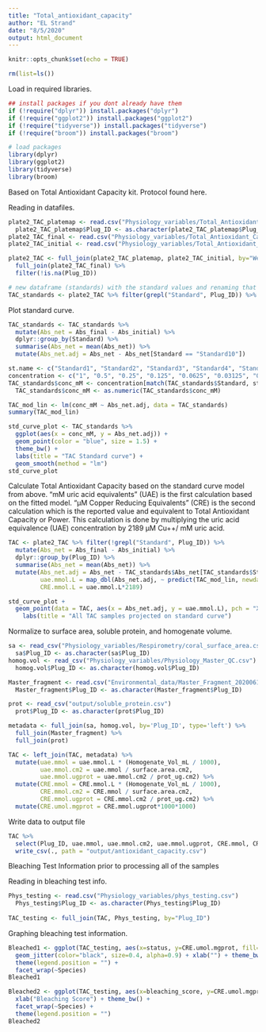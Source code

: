 ```yaml
---
title: "Total_antioxidant_capacity"
author: "EL Strand"
date: "8/5/2020"
output: html_document
---
```


```r
knitr::opts_chunk$set(echo = TRUE)
```

```r
rm(list=ls())
```

Load in required libraries. 
```r
## install packages if you dont already have them
if (!require("dplyr")) install.packages("dplyr")
if (!require("ggplot2")) install.packages("ggplot2")
if (!require("tidyverse")) install.packages("tidyverse")
if (!require("broom")) install.packages("broom")

# load packages
library(dplyr)
library(ggplot2)
library(tidyverse)
library(broom)
```

Based on Total Antioxidant Capacity kit. 
Protocol found here. 

Reading in datafiles. 
```r
plate2_TAC_platemap <- read.csv("Physiology_variables/Total_Antioxidant_Capacity/20200806_Plate2_TAC_platemap.csv") 
  plate2_TAC_platemap$Plug_ID <- as.character(plate2_TAC_platemap$Plug_ID)
plate2_TAC_final <- read.csv("Physiology_variables/Total_Antioxidant_Capacity/20200806_plate2_final.csv", header=T) %>% dplyr::rename(Abs_final = X490.490)
plate2_TAC_initial <- read.csv("Physiology_variables/Total_Antioxidant_Capacity/20200806_plate2_initial.csv", header=T) %>% dplyr::rename(Abs_initial = X490.490)

plate2_TAC <- full_join(plate2_TAC_platemap, plate2_TAC_initial, by="Well") %>%
  full_join(plate2_TAC_final) %>%
  filter(!is.na(Plug_ID))

# new dataframe (standards) with the standard values and renaming that column
TAC_standards <- plate2_TAC %>% filter(grepl("Standard", Plug_ID)) %>% dplyr::rename(Standard = Plug_ID)
```

Plot standard curve. 
```r
TAC_standards <- TAC_standards %>%
  mutate(Abs_net = Abs_final - Abs_initial) %>% 
  dplyr::group_by(Standard) %>%
  summarise(Abs_net = mean(Abs_net)) %>%
  mutate(Abs_net.adj = Abs_net - Abs_net[Standard == "Standard10"])

st.name <- c("Standard1", "Standard2", "Standard3", "Standard4", "Standard5", "Standard6", "Standard7", "Standard8", "Standard9", "Standard10")
concentration <- c("1", "0.5", "0.25", "0.125", "0.0625", "0.03125", "0.01560", "0.00780", "0.00390", "0")
TAC_standards$conc_mM <- concentration[match(TAC_standards$Standard, st.name)]
  TAC_standards$conc_mM <- as.numeric(TAC_standards$conc_mM)

TAC_mod_lin <- lm(conc_mM ~ Abs_net.adj, data = TAC_standards)
summary(TAC_mod_lin)

std_curve_plot <- TAC_standards %>%
  ggplot(aes(x = conc_mM, y = Abs_net.adj)) +
  geom_point(color = "blue", size = 1.5) + 
  theme_bw() + 
  labs(title = "TAC Standard curve") + 
  geom_smooth(method = "lm")
std_curve_plot
```

Calculate Total Antioxidant Capacity based on the standard curve model from above.
“mM uric acid equivalents” (UAE) is the first calculation based on the fitted model. 
“μM Copper Reducing Equivalents” (CRE) is the second calculation which is the reported value and equivalent to Total Antioxidant Capacity or Power. This calculation is done by multiplying the uric acid equivalence (UAE) concentration by 2189 μM Cu++/ mM uric acid.

```r
TAC <- plate2_TAC %>% filter(!grepl("Standard", Plug_ID)) %>%
  mutate(Abs_net = Abs_final - Abs_initial) %>%
  dplyr::group_by(Plug_ID) %>%
  summarise(Abs_net = mean(Abs_net)) %>%
  mutate(Abs_net.adj = Abs_net - TAC_standards$Abs_net[TAC_standards$Standard == "Standard10"],
         uae.mmol.L = map_dbl(Abs_net.adj, ~ predict(TAC_mod_lin, newdata = data.frame(Abs_net.adj = .))),
         CRE.mmol.L = uae.mmol.L*2189)

std_curve_plot +
  geom_point(data = TAC, aes(x = Abs_net.adj, y = uae.mmol.L), pch = "X", cex = 3, alpha = 0.3) +
    labs(title = "All TAC samples projected on standard curve")
```

Normalize to surface area, soluble protein, and homogenate volume. 
```r
sa <- read_csv("Physiology_variables/Respirometry/coral_surface_area.csv") %>% dplyr::rename(Plug_ID = Sample_ID) %>% select(Plug_ID, surface.area.cm2)
  sa$Plug_ID <- as.character(sa$Plug_ID)
homog.vol <- read_csv("Physiology_variables/Physiology_Master_QC.csv") %>% select(Plug_ID, Homogenate_Vol_mL)
  homog.vol$Plug_ID <- as.character(homog.vol$Plug_ID)

Master_fragment <- read.csv("Environmental_data/Master_Fragment_20200616_QC.csv", header=T, sep=",", na.string="NA") %>% select(Plug_ID, Species, Timepoint, Temperature, Treatment, CO2)
  Master_fragment$Plug_ID <- as.character(Master_fragment$Plug_ID)

prot <- read_csv("output/soluble_protein.csv") 
  prot$Plug_ID <- as.character(prot$Plug_ID)

metadata <- full_join(sa, homog.vol, by='Plug_ID', type='left') %>% 
  full_join(Master_fragment) %>%
  full_join(prot)

TAC <- left_join(TAC, metadata) %>%
  mutate(uae.mmol = uae.mmol.L * (Homogenate_Vol_mL / 1000),
         uae.mmol.cm2 = uae.mmol / surface.area.cm2,
         uae.mmol.ugprot = uae.mmol.cm2 / prot_ug.cm2) %>%
  mutate(CRE.mmol = CRE.mmol.L * (Homogenate_Vol_mL / 1000),
         CRE.mmol.cm2 = CRE.mmol / surface.area.cm2,
         CRE.mmol.ugprot = CRE.mmol.cm2 / prot_ug.cm2) %>%
  mutate(CRE.umol.mgprot = CRE.mmol.ugprot*1000*1000)
```

Write data to output file
```r
TAC %>%
  select(Plug_ID, uae.mmol, uae.mmol.cm2, uae.mmol.ugprot, CRE.mmol, CRE.mmol.cm2, CRE.mmol.ugprot, CRE.umol.mgprot) %>%
  write_csv(., path = "output/antioxidant_capacity.csv")
```

############# Bleaching Test Information prior to processing all of the samples ############# 

Reading in bleaching test info. 
```r
Phys_testing <- read.csv("Physiology_variables/phys_testing.csv")
  Phys_testing$Plug_ID <- as.character(Phys_testing$Plug_ID)
  
TAC_testing <- full_join(TAC, Phys_testing, by="Plug_ID")
```

Graphing bleaching test information.
```r
Bleached1 <- ggplot(TAC_testing, aes(x=status, y=CRE.umol.mgprot, fill=status)) + geom_boxplot(alpha=0.5) +
  geom_jitter(color="black", size=0.4, alpha=0.9) + xlab("") + theme_bw() + 
  theme(legend.position = "") + 
  facet_wrap(~Species)
Bleached1

Bleached2 <- ggplot(TAC_testing, aes(x=bleaching_score, y=CRE.umol.mgprot)) + geom_point() + 
  xlab("Bleaching Score") + theme_bw() + 
  facet_wrap(~Species) + 
  theme(legend.position = "")
Bleached2
```



